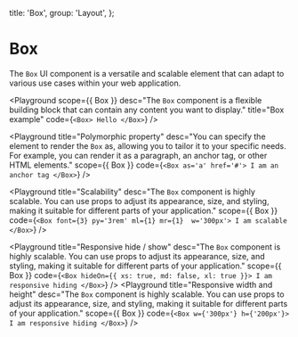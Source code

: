 
  title: 'Box',
  group: 'Layout',
};

# Box

The `Box` UI component is a versatile and scalable element that can adapt to various use cases within your web application.

<Playground
  scope={{ Box }}
  desc="The `Box` component is a flexible building block that can contain any content you want to display."
  title="Box example"
  code={`
<Box>
    Hello
</Box>
`}
/>

<Playground
  title="Polymorphic property"
  desc="You can specify the element to render the `Box` as, allowing you to tailor it to your specific needs. For example, you can render it as a paragraph, an anchor tag, or other HTML elements."
  scope={{ Box }}
  code={`
<Box as='a' href='#'>
    I am an anchor tag
</Box>
`}
/>

<Playground
  title="Scalability"
  desc="The `Box` component is highly scalable. You can use props to adjust its appearance, size, and styling, making it suitable for different parts of your application."
  scope={{ Box }}
  code={`
<Box font={3} py='3rem' ml={1} mr={1}  w='300px'>
    I am scalable
</Box>
`}
/>

<Playground
  title="Responsive hide / show"
  desc="The `Box` component is highly scalable. You can use props to adjust its appearance, size, and styling, making it suitable for different parts of your application."
  scope={{ Box }}
  code={`
<Box hideOn={{ xs: true, md: false, xl: true }}>
    I am responsive hiding
</Box>
`}
/>
<Playground
  title="Responsive width and height"
  desc="The `Box` component is highly scalable. You can use props to adjust its appearance, size, and styling, making it suitable for different parts of your application."
  scope={{ Box }}
  code={`
<Box w={'300px'} h={'200px'}>
    I am responsive hiding
</Box>
`}
/>

<Attributes component="Box" edit="/app/components/box.mdx"></Attributes>
